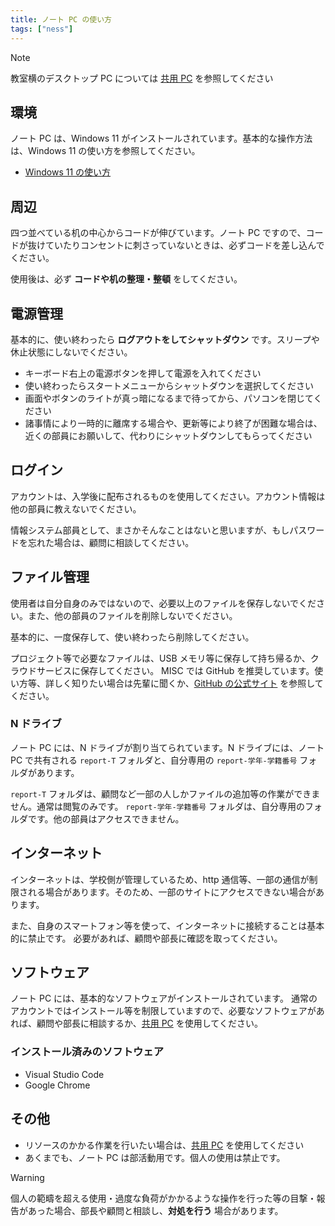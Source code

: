 ```yaml
---
title: ノート PC の使い方
tags: ["ness"]
---
```




> [!NOTE]
> 教室横のデスクトップ PC については [共用 PC](common-pc) を参照してください

## 環境

ノート PC は、Windows 11 がインストールされています。基本的な操作方法は、Windows 11 の使い方を参照してください。

- [Windows 11 の使い方](https://www.microsoft.com/ja-jp/windows/windows-11)

## 周辺

四つ並べている机の中心からコードが伸びています。ノート PC ですので、コードが抜けていたりコンセントに刺さっていないときは、必ずコードを差し込んでください。

使用後は、必ず **コードや机の整理・整頓** をしてください。

## 電源管理

基本的に、使い終わったら **ログアウトをしてシャットダウン** です。スリープや休止状態にしないでください。

- キーボード右上の電源ボタンを押して電源を入れてください
- 使い終わったらスタートメニューからシャットダウンを選択してください
- 画面やボタンのライトが真っ暗になるまで待ってから、パソコンを閉じてください
- 諸事情により一時的に離席する場合や、更新等により終了が困難な場合は、近くの部員にお願いして、代わりにシャットダウンしてもらってください

## ログイン

アカウントは、入学後に配布されるものを使用してください。アカウント情報は他の部員に教えないでください。

情報システム部員として、まさかそんなことはないと思いますが、もしパスワードを忘れた場合は、顧問に相談してください。

## ファイル管理

使用者は自分自身のみではないので、必要以上のファイルを保存しないでください。また、他の部員のファイルを削除しないでください。

基本的に、一度保存して、使い終わったら削除してください。

プロジェクト等で必要なファイルは、USB メモリ等に保存して持ち帰るか、クラウドサービスに保存してください。
MISC では GitHub を推奨しています。使い方等、詳しく知りたい場合は先輩に聞くか、[GitHub の公式サイト](https://github.com/) を参照してください。

### N ドライブ

ノート PC には、N ドライブが割り当てられています。N ドライブには、ノート PC で共有される `report-T` フォルダと、自分専用の `report-学年-学籍番号` フォルダがあります。

`report-T` フォルダは、顧問など一部の人しかファイルの追加等の作業ができません。通常は閲覧のみです。 `report-学年-学籍番号` フォルダは、自分専用のフォルダです。他の部員はアクセスできません。

## インターネット

インターネットは、学校側が管理しているため、http 通信等、一部の通信が制限される場合があります。そのため、一部のサイトにアクセスできない場合があります。

また、自身のスマートフォン等を使って、インターネットに接続することは基本的に禁止です。
必要があれば、顧問や部長に確認を取ってください。

## ソフトウェア

ノート PC には、基本的なソフトウェアがインストールされています。
通常のアカウントではインストール等を制限していますので、必要なソフトウェアがあれば、顧問や部長に相談するか、[共用 PC](./common-pc) を使用してください。

### インストール済みのソフトウェア

- Visual Studio Code
- Google Chrome

## その他

- リソースのかかる作業を行いたい場合は、[共用 PC](common-pc) を使用してください
- あくまでも、ノート PC は部活動用です。個人の使用は禁止です。

> [!WARNING]
> 個人の範疇を超える使用・過度な負荷がかかるような操作を行った等の目撃・報告があった場合、部長や顧問と相談し、**対処を行う** 場合があります。

